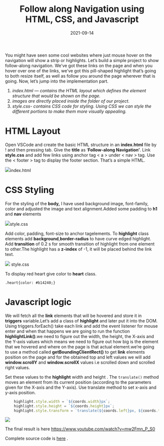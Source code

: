 ﻿---
title: Follow along Navigation using HTML, CSS, and Javascript
description: Flexbox
date: 2021-09-14
tags: ['css', 'javascript', 'webdev']
published: true
---

You might have seen some cool websites where just mouse hover on the navigation will show a strip or highlights. Let’s build a simple project to show follow-along navigation. We’ve got these links on the page and when you hover over one of the links, we’ve got this pill-shaped highlight that’s going to both resize itself, as well as follow you around the page wherever that is going. Now, let’s jump into the implementation part.

1.  _index.html — contains the HTML layout which defines the element structure that would be shown on the page._
2.  _images are directly placed inside the folder of our project._
3.  _style.css- contains CSS code for styling. Using CSS we can style the different portions to make them more visually appealing._

HTML Layout
===========

Open VSCode and create the basic HTML structure in an **index.html** file by ! and then pressing tab. Give the **title** as ‘**Follow-along Navigation’**. Link **style.css** and add few links using anchor tag < a > under < nav > tag.  Use the < footer > tag to display the footer section. That’s a simple HTML.

![](https://res.cloudinary.com/thewebdev/image/upload/v1633781514/JavaScript/follow-along%20navigation/MEDIUN%20BLOG%204_Follow%20along%20navigation/img_2_vzrymk.png)index.html

CSS Styling
===========

For the styling of the **body,** I have used background image, font-family, color and adjusted the image and text alignment.Added some padding to **h1** and **nav** elements

![](https://res.cloudinary.com/thewebdev/image/upload/v1633781514/JavaScript/follow-along%20navigation/MEDIUN%20BLOG%204_Follow%20along%20navigation/img_3_abns5i.png)style.css

Add color, padding, font-size to anchor tagelements. To **highlight** class elements add **background**,**border-radius** to have curve edged highlight. Add **transition** of 0.2 s for smooth transition of highlight from one element to other.The highlight has a **z-index** of -1, it will be placed behind the link text.

![](https://res.cloudinary.com/thewebdev/image/upload/v1633781514/JavaScript/follow-along%20navigation/MEDIUN%20BLOG%204_Follow%20along%20navigation/img_4_fjcmzy.png)
style.css

To display red heart give color to **heart** class.

`.heart{color: #b14240;}`

Javascript logic
================

We will fetch all the **link** elements that will be hovered and store it in **triggers** variable.Let’s add a class of **highlight** and later put it into the DOM. Using triggers.forEach() take each link and add the event listener for mouse enter and when that happens we are going to run the function **highlightLink()**.we need to figure out the width, the height, the X-axis and the Y-axis values which means we need to figure out how big is the element that we hovered and where on the page is that actual element.we’re going to use a method called **getBoundingClientRect()** to get **link** elements position on the page and for the obtained top and left values we will add **window.scrollY** and **window.scrollX** values i.e scrolled down and scrolled right values.

Set these values to the **highlight** width and height . The `translate()` method moves an element from its current position (according to the parameters given for the X-axis and the Y-axis). Use translate method to set x-axis and y-axis position.

```js
    highlight.style.width = `${coords.width}px`;
    highlight.style.height = `${coords.height}px`;
    highlight.style.transform = `translate(${coords.left}px, ${coords.top}px)`;
```

![](https://res.cloudinary.com/thewebdev/image/upload/v1633781514/JavaScript/follow-along%20navigation/MEDIUN%20BLOG%204_Follow%20along%20navigation/img_5_jb9avc.png)

The final result is here
https://www.youtube.com/watch?v=mw2Fmn_P_S0

Complete source code is [here](https://github.com/Divyamcm/Projects/tree/main/Follow%20Along%20Navigation) .

